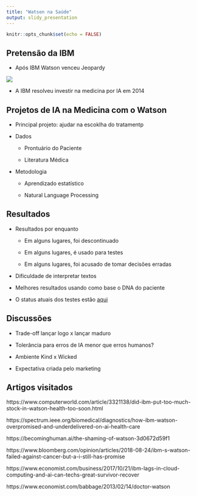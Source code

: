 ```yaml
---
title: "Watson na Saúde"
output: slidy_presentation
---
```


```r
knitr::opts_chunk$set(echo = FALSE)
```

## Pretensão da IBM

* Após IBM Watson venceu Jeopardy

![](imagens/jeopardy.jpg)


* A IBM resolveu investir na medicina por IA em 2014


## Projetos de IA na Medicina com o Watson

* Principal projeto: ajudar na escoklha do tratamentp

* Dados

  + Prontuário do Paciente

  + Literatura Médica

* Metodologia

  + Aprendizado estatístico

  + Natural Language Processing

## Resultados

* Resultados por enquanto

  * Em alguns lugares, foi descontinuado

  * Em alguns lugares, é usado para testes

  * Em alguns lugares, foi acusado de tomar decisões erradas

* Dificuldade de interpretar textos

* Melhores resultados usando como base o DNA do paciente

* O status atuais dos testes estão [aqui](https://spectrum.ieee.org/biomedical/diagnostics/how-ibm-watson-overpromised-and-underdelivered-on-ai-health-care) 


## Discussões

* Trade-off lançar logo x lançar maduro

* Tolerância para erros de IA menor que erros humanos?

* Ambiente Kind x Wicked

* Expectativa criada pelo marketing  


## Artigos visitados

https://www.computerworld.com/article/3321138/did-ibm-put-too-much-stock-in-watson-health-too-soon.html  

https://spectrum.ieee.org/biomedical/diagnostics/how-ibm-watson-overpromised-and-underdelivered-on-ai-health-care 

https://becominghuman.ai/the-shaming-of-watson-3d0672d59f1 

https://www.bloomberg.com/opinion/articles/2018-08-24/ibm-s-watson-failed-against-cancer-but-a-i-still-has-promise 

https://www.economist.com/business/2017/10/21/ibm-lags-in-cloud-computing-and-ai-can-techs-great-survivor-recover 

https://www.economist.com/babbage/2013/02/14/doctor-watson
  
















